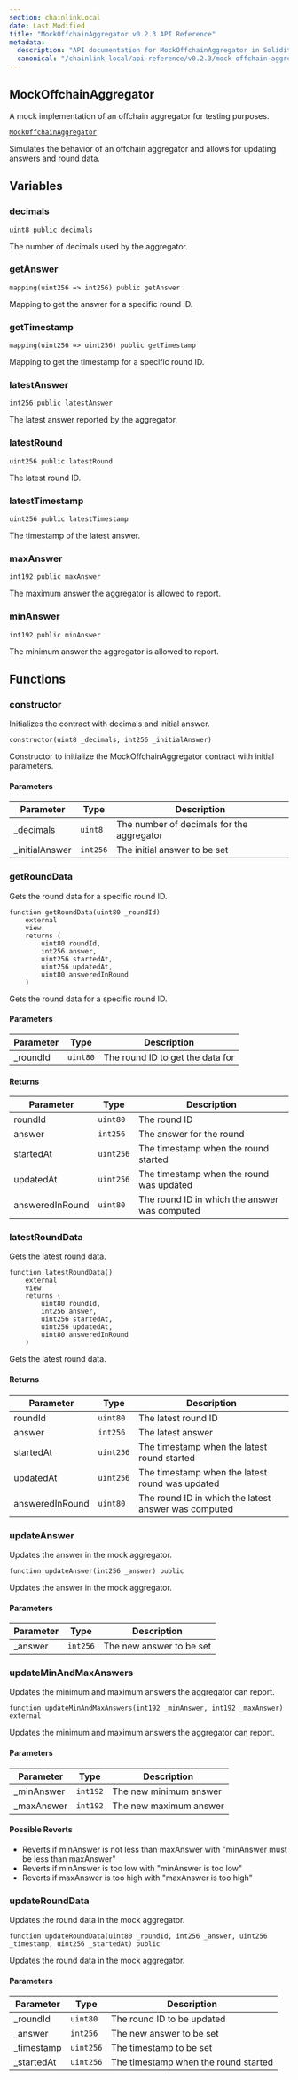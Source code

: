 ```yaml
---
section: chainlinkLocal
date: Last Modified
title: "MockOffchainAggregator v0.2.3 API Reference"
metadata:
  description: "API documentation for MockOffchainAggregator in Solidity, version v0.2.3."
  canonical: "/chainlink-local/api-reference/v0.2.3/mock-offchain-aggregator"
---
```



## MockOffchainAggregator

A mock implementation of an offchain aggregator for testing purposes.

[`MockOffchainAggregator`](https://github.com/smartcontractkit/chainlink-local/blob/7d8b2f888e1f10c8841ccd9e0f4af0f5baf11dab/src/data-feeds/MockOffchainAggregator.sol)

<Aside>Simulates the behavior of an offchain aggregator and allows for updating answers and round data.</Aside>

## Variables

### decimals

```solidity
uint8 public decimals
```

<Aside>The number of decimals used by the aggregator.</Aside>

### getAnswer

```solidity
mapping(uint256 => int256) public getAnswer
```

<Aside>Mapping to get the answer for a specific round ID.</Aside>

### getTimestamp

```solidity
mapping(uint256 => uint256) public getTimestamp
```

<Aside>Mapping to get the timestamp for a specific round ID.</Aside>

### latestAnswer

```solidity
int256 public latestAnswer
```

<Aside>The latest answer reported by the aggregator.</Aside>

### latestRound

```solidity
uint256 public latestRound
```

<Aside>The latest round ID.</Aside>

### latestTimestamp

```solidity
uint256 public latestTimestamp
```

<Aside>The timestamp of the latest answer.</Aside>

### maxAnswer

```solidity
int192 public maxAnswer
```

<Aside>The maximum answer the aggregator is allowed to report.</Aside>

### minAnswer

```solidity
int192 public minAnswer
```

<Aside>The minimum answer the aggregator is allowed to report.</Aside>

## Functions

### constructor

Initializes the contract with decimals and initial answer.

```solidity
constructor(uint8 _decimals, int256 _initialAnswer)
```

<Aside>Constructor to initialize the MockOffchainAggregator contract with initial parameters.</Aside>

#### Parameters

| Parameter       | Type     | Description                               |
| --------------- | -------- | ----------------------------------------- |
| \_decimals      | `uint8`  | The number of decimals for the aggregator |
| \_initialAnswer | `int256` | The initial answer to be set              |

### getRoundData

Gets the round data for a specific round ID.

```solidity
function getRoundData(uint80 _roundId)
    external
    view
    returns (
        uint80 roundId,
        int256 answer,
        uint256 startedAt,
        uint256 updatedAt,
        uint80 answeredInRound
    )
```

<Aside>Gets the round data for a specific round ID.</Aside>

#### Parameters

| Parameter | Type     | Description                      |
| --------- | -------- | -------------------------------- |
| \_roundId | `uint80` | The round ID to get the data for |

#### Returns

| Parameter       | Type      | Description                                   |
| --------------- | --------- | --------------------------------------------- |
| roundId         | `uint80`  | The round ID                                  |
| answer          | `int256`  | The answer for the round                      |
| startedAt       | `uint256` | The timestamp when the round started          |
| updatedAt       | `uint256` | The timestamp when the round was updated      |
| answeredInRound | `uint80`  | The round ID in which the answer was computed |

### latestRoundData

Gets the latest round data.

```solidity
function latestRoundData()
    external
    view
    returns (
        uint80 roundId,
        int256 answer,
        uint256 startedAt,
        uint256 updatedAt,
        uint80 answeredInRound
    )
```

<Aside>Gets the latest round data.</Aside>

#### Returns

| Parameter       | Type      | Description                                          |
| --------------- | --------- | ---------------------------------------------------- |
| roundId         | `uint80`  | The latest round ID                                  |
| answer          | `int256`  | The latest answer                                    |
| startedAt       | `uint256` | The timestamp when the latest round started          |
| updatedAt       | `uint256` | The timestamp when the latest round was updated      |
| answeredInRound | `uint80`  | The round ID in which the latest answer was computed |

### updateAnswer

Updates the answer in the mock aggregator.

```solidity
function updateAnswer(int256 _answer) public
```

<Aside>Updates the answer in the mock aggregator.</Aside>

#### Parameters

| Parameter | Type     | Description              |
| --------- | -------- | ------------------------ |
| \_answer  | `int256` | The new answer to be set |

### updateMinAndMaxAnswers

Updates the minimum and maximum answers the aggregator can report.

```solidity
function updateMinAndMaxAnswers(int192 _minAnswer, int192 _maxAnswer) external
```

<Aside>Updates the minimum and maximum answers the aggregator can report.</Aside>

#### Parameters

| Parameter   | Type     | Description            |
| ----------- | -------- | ---------------------- |
| \_minAnswer | `int192` | The new minimum answer |
| \_maxAnswer | `int192` | The new maximum answer |

#### Possible Reverts

- Reverts if minAnswer is not less than maxAnswer with "minAnswer must be less than maxAnswer"
- Reverts if minAnswer is too low with "minAnswer is too low"
- Reverts if maxAnswer is too high with "maxAnswer is too high"

### updateRoundData

Updates the round data in the mock aggregator.

```solidity
function updateRoundData(uint80 _roundId, int256 _answer, uint256 _timestamp, uint256 _startedAt) public
```

<Aside>Updates the round data in the mock aggregator.</Aside>

#### Parameters

| Parameter   | Type      | Description                          |
| ----------- | --------- | ------------------------------------ |
| \_roundId   | `uint80`  | The round ID to be updated           |
| \_answer    | `int256`  | The new answer to be set             |
| \_timestamp | `uint256` | The timestamp to be set              |
| \_startedAt | `uint256` | The timestamp when the round started |
